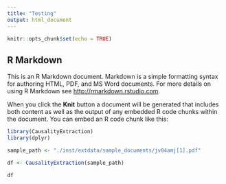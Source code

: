 ```yaml
---
title: "Testing"
output: html_document
---
```


```r
knitr::opts_chunk$set(echo = TRUE)
```

## R Markdown

This is an R Markdown document. Markdown is a simple formatting syntax for authoring HTML, PDF, and MS Word documents. For more details on using R Markdown see <http://rmarkdown.rstudio.com>.

When you click the **Knit** button a document will be generated that includes both content as well as the output of any embedded R code chunks within the document. You can embed an R code chunk like this:

```r
library(CausalityExtraction)
library(dplyr)
```

```r
sample_path <- "./inst/extdata/sample_documents/jv04amj[1].pdf"

df <- CausalityExtraction(sample_path)

```

```r
df
```

